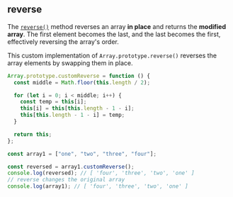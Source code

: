 
## reverse

The [`reverse()`](https://developer.mozilla.org/en-US/docs/Web/JavaScript/Reference/Global_Objects/Array/reverse)
method reverses an array **in place** and returns the **modified array**.
The first element becomes the last, and the last becomes the first, effectively reversing the array's order.

This custom implementation of `Array.prototype.reverse()` reverses the array elements by swapping them in place.

```js
Array.prototype.customReverse = function () {
  const middle = Math.floor(this.length / 2);

  for (let i = 0; i < middle; i++) {
    const temp = this[i];
    this[i] = this[this.length - 1 - i];
    this[this.length - 1 - i] = temp;
  }

  return this;
};

const array1 = ["one", "two", "three", "four"];

const reversed = array1.customReverse();
console.log(reversed); // [ 'four', 'three', 'two', 'one' ]
// reverse changes the original array
console.log(array1); // [ 'four', 'three', 'two', 'one' ]
```
